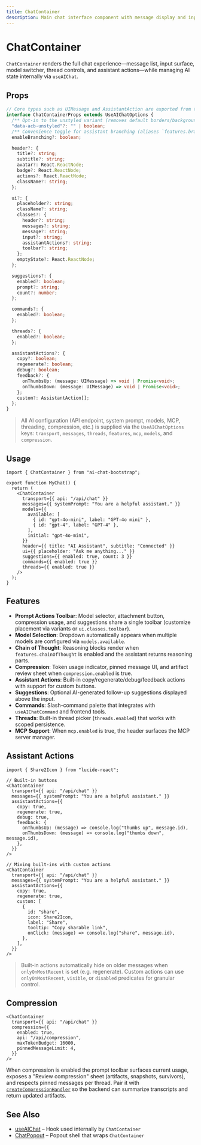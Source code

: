 ```yaml
---
title: ChatContainer
description: Main chat interface component with message display and input.
---
```


# ChatContainer

`ChatContainer` renders the full chat experience—message list, input surface, model switcher, thread controls, and assistant actions—while managing AI state internally via `useAIChat`.

## Props

```ts
// Core types such as UIMessage and AssistantAction are exported from the library.
interface ChatContainerProps extends UseAIChatOptions {
  /** Opt-in to the unstyled variant (removes default borders/background). */
  "data-acb-unstyled"?: "" | boolean;
  /** Convenience toggle for assistant branching (aliases `features.branching`). */
  enableBranching?: boolean;

  header?: {
    title?: string;
    subtitle?: string;
    avatar?: React.ReactNode;
    badge?: React.ReactNode;
    actions?: React.ReactNode;
    className?: string;
  };

  ui?: {
    placeholder?: string;
    className?: string;
    classes?: {
      header?: string;
      messages?: string;
      message?: string;
      input?: string;
      assistantActions?: string;
      toolbar?: string;
    };
    emptyState?: React.ReactNode;
  };

  suggestions?: {
    enabled?: boolean;
    prompt?: string;
    count?: number;
  };

  commands?: {
    enabled?: boolean;
  };

  threads?: {
    enabled?: boolean;
  };

  assistantActions?: {
    copy?: boolean;
    regenerate?: boolean;
    debug?: boolean;
    feedback?: {
      onThumbsUp: (message: UIMessage) => void | Promise<void>;
      onThumbsDown: (message: UIMessage) => void | Promise<void>;
    };
    custom?: AssistantAction[];
  };
}
```

> All AI configuration (API endpoint, system prompt, models, MCP, threading, compression, etc.) is supplied via the `UseAIChatOptions` keys: `transport`, `messages`, `threads`, `features`, `mcp`, `models`, and `compression`.

## Usage

```tsx
import { ChatContainer } from "ai-chat-bootstrap";

export function MyChat() {
  return (
    <ChatContainer
      transport={{ api: "/api/chat" }}
      messages={{ systemPrompt: "You are a helpful assistant." }}
      models={{
        available: [
          { id: "gpt-4o-mini", label: "GPT-4o mini" },
          { id: "gpt-4", label: "GPT-4" },
        ],
        initial: "gpt-4o-mini",
      }}
      header={{ title: "AI Assistant", subtitle: "Connected" }}
      ui={{ placeholder: "Ask me anything..." }}
      suggestions={{ enabled: true, count: 3 }}
      commands={{ enabled: true }}
      threads={{ enabled: true }}
    />
  );
}
```

## Features

- **Prompt Actions Toolbar**: Model selector, attachment button, compression usage, and suggestions share a single toolbar (customize placement via variants or `ui.classes.toolbar`).
- **Model Selection**: Dropdown automatically appears when multiple models are configured via `models.available`.
- **Chain of Thought**: Reasoning blocks render when `features.chainOfThought` is enabled and the assistant returns reasoning parts.
- **Compression**: Token usage indicator, pinned message UI, and artifact review sheet when `compression.enabled` is true.
- **Assistant Actions**: Built-in copy/regenerate/debug/feedback actions with support for custom buttons.
- **Suggestions**: Optional AI-generated follow-up suggestions displayed above the input.
- **Commands**: Slash-command palette that integrates with `useAIChatCommand` and frontend tools.
- **Threads**: Built-in thread picker (`threads.enabled`) that works with scoped persistence.
- **MCP Support**: When `mcp.enabled` is true, the header surfaces the MCP server manager.

## Assistant Actions

```tsx
import { Share2Icon } from "lucide-react";

// Built-in buttons
<ChatContainer
  transport={{ api: "/api/chat" }}
  messages={{ systemPrompt: "You are a helpful assistant." }}
  assistantActions={{
    copy: true,
    regenerate: true,
    debug: true,
    feedback: {
      onThumbsUp: (message) => console.log("thumbs up", message.id),
      onThumbsDown: (message) => console.log("thumbs down", message.id),
    },
  }}
/>

// Mixing built-ins with custom actions
<ChatContainer
  transport={{ api: "/api/chat" }}
  messages={{ systemPrompt: "You are a helpful assistant." }}
  assistantActions={{
    copy: true,
    regenerate: true,
    custom: [
      {
        id: "share",
        icon: Share2Icon,
        label: "Share",
        tooltip: "Copy sharable link",
        onClick: (message) => console.log("share", message.id),
      },
    ],
  }}
/>
```

> Built-in actions automatically hide on older messages when `onlyOnMostRecent` is set (e.g. regenerate). Custom actions can use `onlyOnMostRecent`, `visible`, or `disabled` predicates for granular control.

## Compression

```tsx
<ChatContainer
  transport={{ api: "/api/chat" }}
  compression={{
    enabled: true,
    api: "/api/compression",
    maxTokenBudget: 16000,
    pinnedMessageLimit: 4,
  }}
/>
```

When compression is enabled the prompt toolbar surfaces current usage, exposes a "Review compression" sheet (artifacts, snapshots, survivors), and respects pinned messages per thread. Pair it with [`createCompressionHandler`](/api/server-templates/create-compression-handler) so the backend can summarize transcripts and return updated artifacts.

## See Also

- [useAIChat](/api/hooks/use-ai-chat) – Hook used internally by `ChatContainer`
- [ChatPopout](/api/components/chat-popout) – Popout shell that wraps `ChatContainer`
